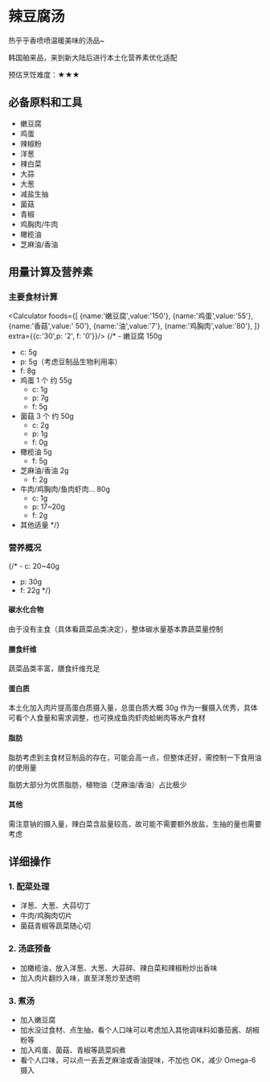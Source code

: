 
# 辣豆腐汤

热乎乎香喷喷温暖美味的汤品~

韩国舶来品，来到新大陆后进行本土化营养素优化适配

预估烹饪难度：★★★

## 必备原料和工具

- 嫩豆腐
- 鸡蛋
- 辣椒粉
- 洋葱
- 辣白菜
- 大蒜
- 大葱
- 减盐生抽
- 菌菇
- 青椒
- 鸡胸肉/牛肉
- 橄榄油
- 芝麻油/香油

## 用量计算及营养素

### 主要食材计算

<Calculator foods={[
  {name:'嫩豆腐',value:'150'},
  {name:'鸡蛋',value:'55'},
  {name:'香菇',value:' 50'},
  {name:'油',value:'7'},
  {name:'鸡胸肉',value:'80'},
  ]} extra={{c:'30',p: '2', f: '0'}}/>
{/* - 嫩豆腐 150g
  - c: 5g
  - p: 5g（考虑豆制品生物利用率）
  - f: 8g
- 鸡蛋 1 个 约 55g
  - c: 1g
  - p: 7g
  - f: 5g
- 菌菇 3 个 约 50g
  - c: 2g
  - p: 1g
  - f: 0g
- 橄榄油 5g
  - f: 5g
- 芝麻油/香油 2g
  - f: 2g
- 牛肉/鸡胸肉/鱼肉虾肉... 80g
  - c: 1g
  - p: 17~20g
  - f: 2g
- 其他适量 */}

### 营养概况

{/* - c: 20~40g
- p: 30g
- f: 22g */}

#### 碳水化合物

由于没有主食（具体看蔬菜品类决定），整体碳水量基本靠蔬菜量控制

#### 膳食纤维

蔬菜品类丰富，膳食纤维充足

#### 蛋白质

本土化加入肉片提高蛋白质摄入量，总蛋白质大概 30g 作为一餐摄入优秀，具体可看个人食量和需求调整，也可换成鱼肉虾肉蛤蜊肉等水产食材

#### 脂肪

脂肪考虑到主食材豆制品的存在，可能会高一点，但整体还好，需控制一下食用油的使用量

脂肪大部分为优质脂肪，植物油（芝麻油/香油）占比极少

#### 其他

需注意钠的摄入量，辣白菜含盐量较高，故可能不需要额外放盐，生抽的量也需要考虑

## 详细操作

### 1. 配菜处理

- 洋葱、大葱、大蒜切丁
- 牛肉/鸡胸肉切片
- 菌菇青椒等蔬菜随心切

### 2. 汤底预备

- 加橄榄油，放入洋葱、大葱、大蒜碎、辣白菜和辣椒粉炒出香味
- 加入肉片翻炒入味，直至洋葱炒至透明

### 3. 煮汤

- 加入嫩豆腐
- 加水没过食材、点生抽，看个人口味可以考虑加入其他调味料如番茄酱、胡椒粉等
- 加入鸡蛋、菌菇、青椒等蔬菜焖煮
- 看个人口味，可以点一丢丢芝麻油或香油提味，不加也 OK，减少 Omega-6 摄入
